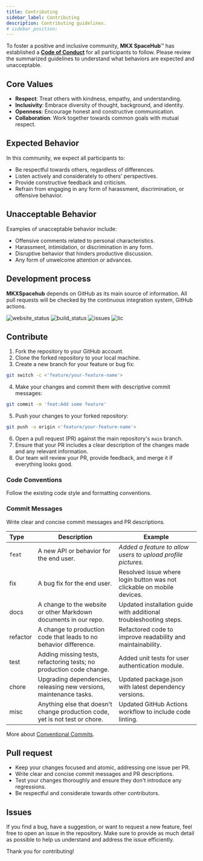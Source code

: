 ```yaml
---
title: Contributing
sidebar_label: Contributing
description: Contributing guidelines.
# sidebar_position:
---
```



<!-- **MKX SpaceHub** is an open-source documentation project built with [Docusaurus](https://docusaurus.io) that aims to establish an intuitive Knowledge Base Portal with well-organized information, ensuring universal accessibility and usefulness. More about [Open Source](https://opensource.guide/).


-->

<!--
## Code of Conduct

<details>
<summary>View</summary>

<CodeConduct/>

</details>

## Help us improve

We appreciate your effort in helping us improve. Prior to submitting your issues, run the following command to ensure all cache has been cleared:

```bash npm2yarn
npm run clear
```

Additionaly, consider the following:

* Is it clear that there is indeed an issue?

* Do you have a basic understanding of where things might be going wrong?

* Is it possible that the problem could be due to something you did?




File it [here](https://github.com/mkeithX/mkeithx.github.io/issues). -->


To foster a positive and inclusive community, **MKX SpaceHub**™ has established a [**Code of Conduct**](https://kitiplex.github.io/community/code-of-conduct) for all participants to follow. Please review the summarized guidelines to understand what behaviors are expected and unacceptable.

## Core Values

- **Respect**: Treat others with kindness, empathy, and understanding.
- **Inclusivity**: Embrace diversity of thought, background, and identity.
- **Openness**: Encourage honest and constructive communication.
- **Collaboration**: Work together towards common goals with mutual respect.


## Expected Behavior

In this community, we expect all participants to:

- Be respectful towards others, regardless of differences.
- Listen actively and considerately to others' perspectives.
- Provide constructive feedback and criticism.
- Refrain from engaging in any form of harassment, discrimination, or offensive behavior.

## Unacceptable Behavior

Examples of unacceptable behavior include:

- Offensive comments related to personal characteristics.
- Harassment, intimidation, or discrimination in any form.
- Disruptive behavior that hinders productive discussion.
- Any form of unwelcome attention or advances.

## Development process

**MKXSpacehub** depends on GitHub as its main source of information. All pull requests will be checked by the continuous integration system, GitHub actions.

![website_status](https://img.shields.io/website?url=https%3A%2F%2Fmkeithx.github.io%2F&style=for-the-badge&label=Website)
![build_status](https://img.shields.io/github/actions/workflow/status/mkeithx/mkeithx.github.io/deploy.yml?style=for-the-badge)
![issues](https://img.shields.io/github/issues/mkeithx/mkeithx.github.io?style=for-the-badge
)
![lic](https://img.shields.io/github/license/mkeithx/mkeithx.github.io?style=for-the-badge&color=orange)

## Contribute

1. Fork the repository to your GitHub account.
2. Clone the forked repository to your local machine.
3. Create a new branch for your feature or bug fix:


```bash
git switch -c <'feature/your-feature-name'>
```

4. Make your changes and commit them with descriptive commit messages:

```bash
git commit -m 'feat:Add some feature'
```

5. Push your changes to your forked repository:

```bash
git push -u origin <'feature/your-feature-name'>
```

6. Open a pull request (PR) against the main repository's `main` branch.
7. Ensure that your PR includes a clear description of the changes made and any relevant information.
8. Our team will review your PR, provide feedback, and merge it if everything looks good.


### Code Conventions

Follow the existing code style and formatting conventions.

### Commit Messages

Write clear and concise commit messages and PR descriptions.

| Type     | Description                                                                  | Example                                                                |
| :-------- | ---------------------------------------------------------------------------- | ---------------------------------------------------------------------- |
| `feat`     | A new API or behavior for the end user.                                      | _Added a feature to allow users to upload profile pictures._             |
| fix      | A bug fix for the end user.                                                  | Resolved issue where login button was not clickable on mobile devices. |
| docs     | A change to the website or other Markdown documents in our repo.             | Updated installation guide with additional troubleshooting steps.      |
| refactor | A change to production code that leads to no behavior difference.            | Refactored code to improve readability and maintainability.            |
| test     | Adding missing tests, refactoring tests; no production code change.          | Added unit tests for user authentication module.                       |
| chore    | Upgrading dependencies, releasing new versions, maintenance tasks.           | Updated package.json with latest dependency versions.                  |
| misc     | Anything else that doesn't change production code, yet is not test or chore. | Updated GitHub Actions workflow to include code linting.               |



More about [Conventional Commits](https://www.conventionalcommits.org/en/v1.0.0/#examples).

## Pull request

- Keep your changes focused and atomic, addressing one issue per PR.
- Write clear and concise commit messages and PR descriptions.
- Test your changes thoroughly and ensure they don't introduce any regressions.
- Be respectful and considerate towards other contributors.

## Issues

If you find a bug, have a suggestion, or want to request a new feature, feel free to open an issue in the repository. Make sure to provide as much detail as possible to help us understand and address the issue efficiently.

<!-- If you encounter bugs or have ideas for new features, please open an issue with a clear description and, if applicable, steps to reproduce the problem -->

<!-- ## Feedback

We welcome feedback on how we can improve our guidelines or the contribution process itself. If you have any suggestions, please let us know by opening an issue or reaching out to us directly. -->

Thank you for contributing!
